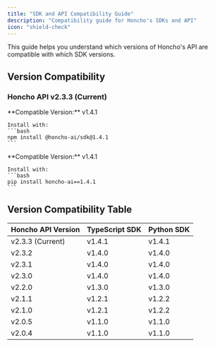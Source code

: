 ```yaml
---
title: "SDK and API Compatibility Guide"
description: "Compatibility guide for Honcho's SDKs and API"
icon: "shield-check"
---
```


This guide helps you understand which versions of Honcho's API are compatible with which SDK versions.

## Version Compatibility

### Honcho API v2.3.3 (Current)

<CardGroup cols={2}>
  <Card title="TypeScript SDK" icon="js">
    **Compatible Version:** v1.4.1

    Install with:
    ```bash
    npm install @honcho-ai/sdk@1.4.1
    ```
  </Card>
  <Card title="Python SDK" icon="python">
    **Compatible Version:** v1.4.1

    Install with:
    ```bash
    pip install honcho-ai==1.4.1
    ```
  </Card>
</CardGroup>



## Version Compatibility Table

| Honcho API Version | TypeScript SDK | Python SDK |
|-------------------|---------------|------------|
| v2.3.3 (Current) | v1.4.1 | v1.4.1 |
| v2.3.2 | v1.4.0 | v1.4.0 |
| v2.3.1 | v1.4.0 | v1.4.0 |
| v2.3.0 | v1.4.0 | v1.4.0 |
| v2.2.0 | v1.3.0 | v1.3.0 |
| v2.1.1 | v1.2.1 | v1.2.2 |
| v2.1.0 | v1.2.1 | v1.2.2 |
| v2.0.5 | v1.1.0 | v1.1.0 |
| v2.0.4 | v1.1.0 | v1.1.0 |
